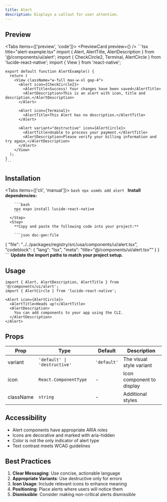 ```yaml
---
title: Alert
description: Displays a callout for user attention.
---
```



## Preview

<Tabs items={['preview', 'code']}>
  <Tab value="preview">
    <PreviewCard preview={<AlertPreview />} />
  </Tab>
  <Tab value="code">
    ```tsx title="alert-example.tsx"
    import { Alert, AlertTitle, AlertDescription } from '@/components/ui/alert';
    import { CheckCircle2, Terminal, AlertCircle } from 'lucide-react-native';
    import { View } from 'react-native';

    export default function AlertExample() {
      return (
        <View className="w-full max-w-xl gap-4">
          <Alert icon={CheckCircle2}>
            <AlertTitle>Success! Your changes have been saved</AlertTitle>
            <AlertDescription>This is an alert with icon, title and description.</AlertDescription>
          </Alert>

          <Alert icon={Terminal}>
            <AlertTitle>This Alert has no description.</AlertTitle>
          </Alert>

          <Alert variant="destructive" icon={AlertCircle}>
            <AlertTitle>Unable to process your payment.</AlertTitle>
            <AlertDescription>Please verify your billing information and try again.</AlertDescription>
          </Alert>
        </View>
      );
    }
    ```
  </Tab>
</Tabs>

## Installation

<Tabs items={['cli', 'manual']}>
  <Tab value="cli">
    ```bash
    npx usmds add alert
    ```
  </Tab>
  <Tab value="manual">
    <Steps>
      <Step>
        **Install dependencies:**

        ```bash
        npx expo install lucide-react-native
        ```
      </Step>
      <Step>
        **Copy and paste the following code into your project:**

        ```json doc-gen:file
{
  "file": "../../packages/registry/src/usa/components/ui/alert.tsx",
  "codeblock": {
    "lang": "tsx",
    "meta": "title=\"@/components/ui/alert.tsx\""
  }
}
        ```
      </Step>
      <Step>
        **Update the import paths to match your project setup.**
      </Step>
    </Steps>
  </Tab>
</Tabs>

## Usage

```tsx
import { Alert, AlertDescription, AlertTitle } from '@/components/ui/alert';
import { AlertCircle } from 'lucide-react-native';

<Alert icon={AlertCircle}>
  <AlertTitle>Heads up!</AlertTitle>
  <AlertDescription>
    You can add components to your app using the CLI.
  </AlertDescription>
</Alert>
```

## Props

| Prop | Type | Default | Description |
|------|------|---------|-------------|
| variant | `'default' \| 'destructive'` | `'default'` | The visual style variant |
| icon | `React.ComponentType` | - | Icon component to display |
| className | `string` | - | Additional styles |


## Accessibility

- Alert components have appropriate ARIA roles
- Icons are decorative and marked with aria-hidden
- Color is not the only indicator of alert type
- Text contrast meets WCAG guidelines

## Best Practices

1. **Clear Messaging**: Use concise, actionable language
2. **Appropriate Variants**: Use destructive only for errors
3. **Icon Usage**: Include relevant icons to enhance meaning
4. **Positioning**: Place alerts where users will notice them
5. **Dismissible**: Consider making non-critical alerts dismissible